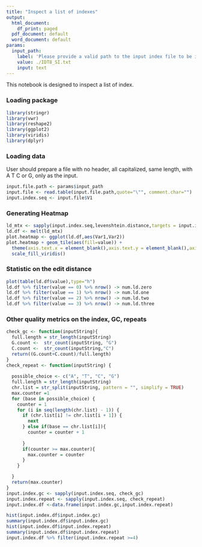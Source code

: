 ```yaml
---
title: "Inspect a list of indexes"
output:
  html_document:
    df_print: paged
  pdf_document: default
  word_document: default
params:
  input_path:
    label: 'Please provide a valid path to the input index file to be inspected:'
    value: ./IDT8_SI.txt
    input: text
---
```



This notebook is designed to inspect a list of index. 

### Loading package
```r
library(stringr)
library(vwr)
library(reshape2)
library(ggplot2)       
library(viridis)
library(dplyr)
```

### Loading data
User should prepare a file with no header, all capitalized, same length, with A T C or G, only as the input.
```r
input.file.path <- params$input_path
input.file <- read.table(input.file.path,quote="\"", comment.char="")
input.index.seq <- input.file$V1


```

### Generating Heatmap
```r
ld_mtx <- sapply(input.index.seq,levenshtein.distance,targets = input.index.seq)
ld.df <- melt(ld_mtx)
plot.heatmap <- ggplot(ld.df,aes(Var1,Var2))
plot.heatmap + geom_tile(aes(fill=value)) + 
  theme(axis.text.x = element_blank(),axis.text.y = element_blank(),axis.title.x = element_blank(),axis.title.y = element_blank())+
  scale_fill_viridis()
```

### Statistic on the edit distance

```r
plot(table(ld.df$value),type="h")
ld.df %>% filter(value == 0) %>% nrow() -> num.ld.zero 
ld.df %>% filter(value == 1) %>% nrow() -> num.ld.one 
ld.df %>% filter(value == 2) %>% nrow() -> num.ld.two
ld.df %>% filter(value == 3) %>% nrow() -> num.ld.three
```
### Other quality metrics on the index, GC, repeats

```r
check_gc <- function(inputString){
  full.length = str_length(inputString)  
  G.count <-  str_count(inputString, "G")
  C.count <-  str_count(inputString,"C")
  return((G.count+C.count)/full.length)
}
check_repeat <- function(inputString) {
  
  possible_choice <- c("A", "T", "C", "G")
  full.length = str_length(inputString)
  chr.list = str_split(inputString, pattern = "", simplify = TRUE)
  max.counter =1
  for (base in possible_choice) {
    counter = 1
    for (i in seq(length(chr.list) - 1)) {
      if (chr.list[i] != chr.list[i + 1]) {
        next
      } else if(base == chr.list[i]){
        counter = counter + 1
        
      }
      if(counter >= max.counter){
        max.counter = counter
      }
    }

  }
  return(max.counter)
}
input.index.gc <- sapply(input.index.seq, check_gc)
input.index.repeat <- sapply(input.index.seq, check_repeat)
input.index.df <-data.frame(input.index.gc,input.index.repeat)

hist(input.index.df$input.index.gc)
summary(input.index.df$input.index.gc)
hist(input.index.df$input.index.repeat)
summary(input.index.df$input.index.repeat)
input.index.df %>% filter(input.index.repeat >=4)
```
